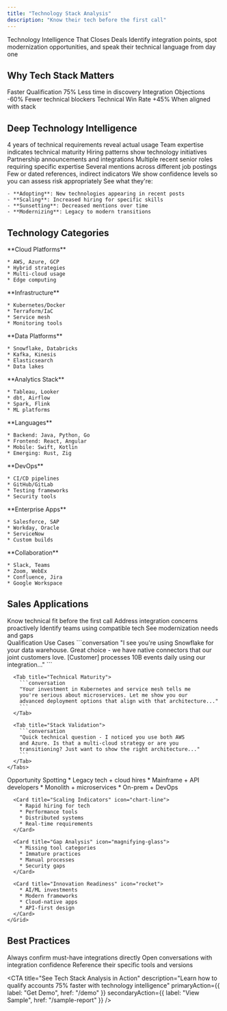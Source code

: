 ```yaml
---
title: "Technology Stack Analysis"
description: "Know their tech before the first call"
---
```


<Hero gradient="from-purple-600 to-pink-600">
  <HeroTitle>Technology Intelligence That Closes Deals</HeroTitle>

  <HeroDescription>
    Identify integration points, spot modernization opportunities, and speak their technical language from day one
  </HeroDescription>
</Hero>

## Why Tech Stack Matters

<StatGroup>
  <Stat>
    <StatLabel>Faster Qualification</StatLabel>
    <StatNumber>75%</StatNumber>
    <StatHelpText>Less time in discovery</StatHelpText>
  </Stat>

  <Stat>
    <StatLabel>Integration Objections</StatLabel>
    <StatNumber>-60%</StatNumber>
    <StatHelpText>Fewer technical blockers</StatHelpText>
  </Stat>

  <Stat>
    <StatLabel>Technical Win Rate</StatLabel>
    <StatNumber>+45%</StatNumber>
    <StatHelpText>When aligned with stack</StatHelpText>
  </Stat>
</StatGroup>

## Deep Technology Intelligence

<Tabs>
  <Tab title="🔍 What We Analyze">
    <CardGroup cols={2}>
      <Card title="Job Postings" icon="briefcase">
        4 years of technical requirements reveal actual usage
      </Card>
      <Card title="Skills Data" icon="graduation-cap">
        Team expertise indicates technical maturity
      </Card>
      <Card title="Project Signals" icon="diagram-project">
        Hiring patterns show technology initiatives
      </Card>
      <Card title="Vendor Mentions" icon="handshake">
        Partnership announcements and integrations
      </Card>
    </CardGroup>
  </Tab>
  <Tab title="📊 Confidence Scoring">
    <Steps>
      <Step title="High Confidence (90%+)">
        Multiple recent senior roles requiring specific expertise
      </Step>
      <Step title="Medium (60-89%)">
        Several mentions across different job postings
      </Step>
      <Step title="Low (<60%)">
        Few or dated references, indirect indicators
      </Step>
    </Steps>
    <Info>
      We show confidence levels so you can assess risk appropriately
    </Info>
  </Tab>
  <Tab title="📈 Trend Analysis">
    See what they're:

    - **Adopting**: New technologies appearing in recent posts
    - **Scaling**: Increased hiring for specific skills
    - **Sunsetting**: Decreased mentions over time
    - **Modernizing**: Legacy to modern transitions
  </Tab>
</Tabs>

## Technology Categories

<AccordionGroup>
  <Accordion title="☁️ Cloud & Infrastructure" icon="cloud">
    <Grid cols={2}>
  <div>
    **Cloud Platforms**

    * AWS, Azure, GCP
    * Hybrid strategies
    * Multi-cloud usage
    * Edge computing
  </div>

  <div>
    **Infrastructure**

    * Kubernetes/Docker
    * Terraform/IaC
    * Service mesh
    * Monitoring tools
  </div>
</Grid>
  </Accordion>
  <Accordion title="📊 Data & Analytics" icon="database">
    <Grid cols={2}>
  <div>
    **Data Platforms**

    * Snowflake, Databricks
    * Kafka, Kinesis
    * Elasticsearch
    * Data lakes
  </div>

  <div>
    **Analytics Stack**

    * Tableau, Looker
    * dbt, Airflow
    * Spark, Flink
    * ML platforms
  </div>
</Grid>
  </Accordion>
  <Accordion title="🔧 Development Tools" icon="code">
    <Grid cols={2}>
  <div>
    **Languages**

    * Backend: Java, Python, Go
    * Frontend: React, Angular
    * Mobile: Swift, Kotlin
    * Emerging: Rust, Zig
  </div>

  <div>
    **DevOps**

    * CI/CD pipelines
    * GitHub/GitLab
    * Testing frameworks
    * Security tools
  </div>
</Grid>
  </Accordion>
  <Accordion title="💼 Business Systems" icon="briefcase">
    <Grid cols={2}>
  <div>
    **Enterprise Apps**

    * Salesforce, SAP
    * Workday, Oracle
    * ServiceNow
    * Custom builds
  </div>

  <div>
    **Collaboration**

    * Slack, Teams
    * Zoom, WebEx
    * Confluence, Jira
    * Google Workspace
  </div>
</Grid>
  </Accordion>
</AccordionGroup>

## Sales Applications

<CardGroup cols={2}>
  <Card title="Qualify Faster" icon="gauge" href="#qualify">
    Know technical fit before the first call
  </Card>
  <Card title="Handle Objections" icon="shield" href="#objections">
    Address integration concerns proactively
  </Card>
  <Card title="Find Champions" icon="star" href="#champions">
    Identify teams using compatible tech
  </Card>
  <Card title="Spot Opportunities" icon="lightbulb" href="#opportunities">
    See modernization needs and gaps
  </Card>
</CardGroup>

<div id="qualify">
<Feature>
  <FeatureTitle>Qualification Use Cases</FeatureTitle>

  <FeatureContent>
    <Tabs>
      <Tab title="Integration Fit">
        ```conversation
        "I see you're using Snowflake for your data warehouse. 
        Great choice - we have native connectors that our joint 
        customers love. [Customer] processes 10B events daily 
        using our integration..."
        ```
      </Tab>

      <Tab title="Technical Maturity">
        ```conversation
        "Your investment in Kubernetes and service mesh tells me 
        you're serious about microservices. Let me show you our 
        advanced deployment options that align with that architecture..."
        ```
      </Tab>

      <Tab title="Stack Validation">
        ```conversation
        "Quick technical question - I noticed you use both AWS 
        and Azure. Is that a multi-cloud strategy or are you 
        transitioning? Just want to show the right architecture..."
        ```
      </Tab>
    </Tabs>
  </FeatureContent>
</Feature>

</div>

<div id="opportunities">
<Feature>
  <FeatureTitle>Opportunity Spotting</FeatureTitle>

  <FeatureContent>
    <Grid cols={2}>
      <Card title="Modernization Signals" icon="arrow-up">
        * Legacy tech + cloud hires
        * Mainframe + API developers
        * Monolith + microservices
        * On-prem + DevOps
      </Card>

      <Card title="Scaling Indicators" icon="chart-line">
        * Rapid hiring for tech
        * Performance tools
        * Distributed systems
        * Real-time requirements
      </Card>

      <Card title="Gap Analysis" icon="magnifying-glass">
        * Missing tool categories
        * Immature practices
        * Manual processes
        * Security gaps
      </Card>

      <Card title="Innovation Readiness" icon="rocket">
        * AI/ML investments
        * Modern frameworks
        * Cloud-native apps
        * API-first design
      </Card>
    </Grid>
  </FeatureContent>
</Feature>

</div>

## Best Practices

<Grid cols={3}>
  <Card title="Verify Critical Info" icon="check-circle">
    Always confirm must-have integrations directly
  </Card>

  <Card title="Lead with Compatibility" icon="plug">
    Open conversations with integration confidence
  </Card>

  <Card title="Use Their Language" icon="message">
    Reference their specific tools and versions
  </Card>
</Grid>

<CTA title="See Tech Stack Analysis in Action" description="Learn how to qualify accounts 75% faster with technology intelligence" primaryAction={{ label: "Get Demo", href: "/demo" }} secondaryAction={{ label: "View Sample", href: "/sample-report" }} />
